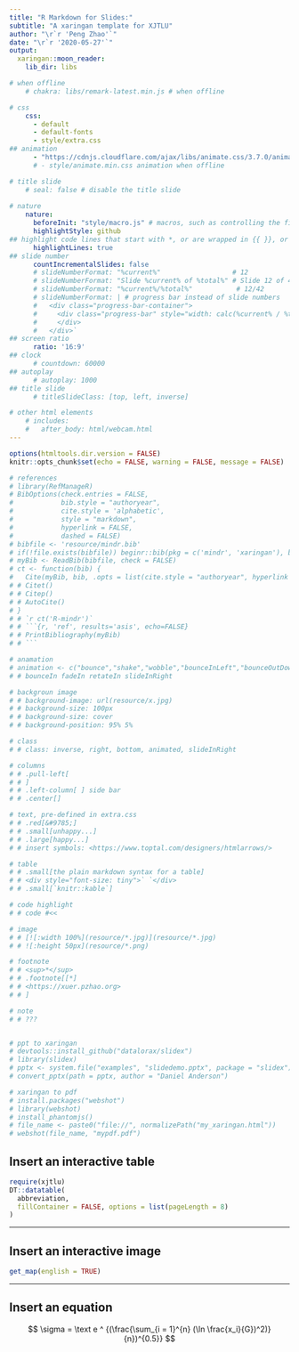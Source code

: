 ```yaml
---
title: "R Markdown for Slides:"
subtitle: "A xaringan template for XJTLU"
author: "\r`r 'Peng Zhao'`"
date: "\r`r '2020-05-27'`"
output:
  xaringan::moon_reader:
    lib_dir: libs

# when offline
    # chakra: libs/remark-latest.min.js # when offline

# css    
    css:
      - default
      - default-fonts
      - style/extra.css 
## animation      
      - "https://cdnjs.cloudflare.com/ajax/libs/animate.css/3.7.0/animate.min.css"  # animation in transition, https://github.com/yihui/xaringan/issues/184. 
      # - style/animate.min.css animation when offline

# title slide    
    # seal: false # disable the title slide
    
# nature
    nature:
      beforeInit: "style/macro.js" # macros, such as controlling the figure size
      highlightStyle: github
## highlight code lines that start with *, or are wrapped in {{ }}, or have trailing comments #<<
      highlightLines: true
## slide number
      countIncrementalSlides: false
      # slideNumberFormat: "%current%"                  # 12
      # slideNumberFormat: "Slide %current% of %total%" # Slide 12 of 42
      # slideNumberFormat: "%current%/%total%"           # 12/42
      # slideNumberFormat: | # progress bar instead of slide numbers
      #   <div class="progress-bar-container">
      #     <div class="progress-bar" style="width: calc(%current% / %total% * 100%);">
      #     </div>
      #   </div>`
## screen ratio 
      ratio: '16:9'
## clock
      # countdown: 60000
## autoplay
      # autoplay: 1000
## title slide
      # titleSlideClass: [top, left, inverse]

# other html elements
    # includes:
    #   after_body: html/webcam.html
---
```


```r
options(htmltools.dir.version = FALSE)
knitr::opts_chunk$set(echo = FALSE, warning = FALSE, message = FALSE) 
```

```r
# references
# library(RefManageR)
# BibOptions(check.entries = FALSE, 
#            bib.style = "authoryear", 
#            cite.style = 'alphabetic', 
#            style = "markdown",
#            hyperlink = FALSE, 
#            dashed = FALSE)
# bibfile <- 'resource/mindr.bib'
# if(!file.exists(bibfile)) beginr::bib(pkg = c('mindr', 'xaringan'), bibfile = bibfile)
# myBib <- ReadBib(bibfile, check = FALSE)
# ct <- function(bib) {
#   Cite(myBib, bib, .opts = list(cite.style = "authoryear", hyperlink =  "mindr.html#37"))
# # Citet()
# # Citep()
# # AutoCite()
# }
# # `r ct('R-mindr')`
# # ```{r, 'ref', results='asis', echo=FALSE}
# # PrintBibliography(myBib)
# # ```

# anamation
# animation <- c("bounce","shake","wobble","bounceInLeft","bounceOutDown","fadeIn","fadeInLeftBig","fadeInUpBig","fadeOutLeft","fadeOutUp","flipOutX","rotateIn","rotateInUpRight","rotateOutUpLeft","rollIn","zoomInLeft","zoomOutDown","slideInDown","slideOutDown","heartBeat","flash","headShake","jello","bounceInRight","bounceOutLeft","fadeInDown","fadeInRight","fadeOut","fadeOutLeftBig","fadeOutUpBig","flipOutY","rotateInDownLeft","rotateOut","rotateOutUpRight","rollOut","zoomInRight","zoomOutLeft","slideInLeft","slideOutLeft","pulse","swing","bounceIn","bounceInUp","bounceOutRight","fadeInDownBig","fadeInRightBig","fadeOutDown","fadeOutRight","flipInX","lightSpeedIn","rotateInDownRight","rotateOutDownLeft","hinge","zoomIn","zoomInUp","zoomOutRight","slideInRight","slideOutRight","rubberBand","tada","bounceInDown","bounceOut","bounceOutUp","fadeInLeft","fadeInUp","fadeOutDownBig","fadeOutRightBig","flipInY","lightSpeedOut","rotateInUpLeft","rotateOutDownRight","jackInTheBox","zoomInDown","zoomOut","zoomOutUp","slideInUp","slideOutUp")
# # bounceIn fadeIn retateIn slideInRight

# backgroun image
# # background-image: url(resource/x.jpg)
# # background-size: 100px
# # background-size: cover
# # background-position: 95% 5%

# class
# # class: inverse, right, bottom, animated, slideInRight

# columns
# # .pull-left[
# # ]
# # .left-column[ ]	side bar
# # .center[]

# text, pre-defined in extra.css
# # .red[&#9785;]
# # .small[unhappy...]
# # .large[happy...]
# # insert symbols: <https://www.toptal.com/designers/htmlarrows/>

# table
# # .small[the plain markdown syntax for a table]
# # <div style="font-size: tiny">` `</div>
# # .small[`knitr::kable`]

# code highlight
# # code #<<

# image
# # [![:width 100%](resource/*.jpg)](resource/*.jpg)
# # ![:height 50px](resource/*.png)

# footnote
# # <sup>*</sup>
# # .footnote[[*]
# # <https://xuer.pzhao.org>
# # ]

# note
# # ???


# ppt to xaringan
# devtools::install_github("datalorax/slidex")
# library(slidex)
# pptx <- system.file("examples", "slidedemo.pptx", package = "slidex")
# convert_pptx(path = pptx, author = "Daniel Anderson")

# xaringan to pdf
# install.packages("webshot")
# library(webshot)
# install_phantomjs()
# file_name <- paste0("file://", normalizePath("my_xaringan.html"))
# webshot(file_name, "mypdf.pdf")
```

## Insert an interactive table

```r
require(xjtlu)
DT::datatable(
  abbreviation, 
  fillContainer = FALSE, options = list(pageLength = 8)
)
```

---

## Insert an interactive image

```r
get_map(english = TRUE)
```

---

## Insert an equation

$$ \sigma  = \text e ^ {(\frac{\sum_{i = 1}^{n} (\ln \frac{x_i}{G})^2)}{n})^{0.5}} $$
